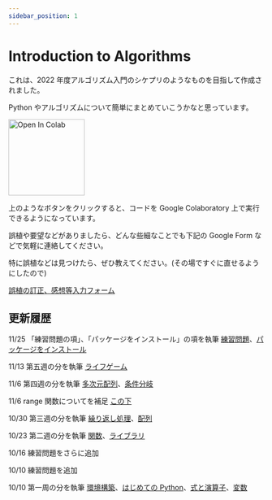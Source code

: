 ```yaml
---
sidebar_position: 1
---
```


# Introduction to Algorithms

これは、2022 年度アルゴリズム入門のシケプリのようなものを目指して作成されました。

Python やアルゴリズムについて簡単にまとめていこうかなと思っています。

<img
  src="https://colab.research.google.com/assets/colab-badge.svg"
  alt="Open In Colab"
  width="150"
/>

上のようなボタンをクリックすると、コードを Google Colaboratory 上で実行できるようになっています。

誤植や要望などがありましたら、どんな些細なことでも下記の Google Form などで気軽に連絡してください。

特に誤植などは見つけたら、ぜひ教えてください。(その場ですぐに直せるようにしたので)

[誤植の訂正、感想等入力フォーム](https://forms.gle/QrtQh7TLPPF6dGci7)

## 更新履歴

11/25 「練習問題の項」、「パッケージをインストール」の項を執筆 [練習問題](/docs/01python/12practice/)、[パッケージをインストール](/docs/01python/07pip/)

11/13 第五週の分を執筆 [ライフゲーム](/docs/02advanced/01life-game/)

11/6 第四週の分を執筆 [多次元配列](/docs/01python/10multi-array/)、[条件分岐](/docs/01python/11if/)

11/6 range 関数についてを補足 [この下](/docs/01python/09array/#%E5%95%8F%E9%A1%8C-1)

10/30 第三週の分を執筆 [繰り返し処理](/docs/01python/08for/)、[配列](/docs/01python/09array/)

10/23 第二週の分を執筆 [関数](/docs/01python/05function/)、[ライブラリ](/docs/01python/06library/)

10/16 練習問題をさらに追加

10/10 練習問題を追加

10/10 第一周の分を執筆 [環境構築](/docs/01python/01google-colaboratory/)、[はじめての Python](/docs/01python/02get-started/)、[式と演算子](/docs/01python/03expressions/)、[変数](/docs/01python/04variables/)
